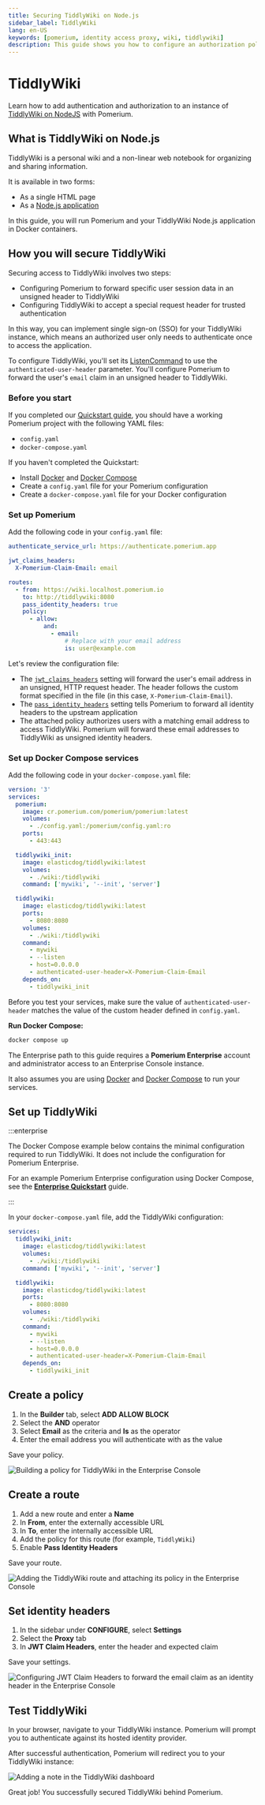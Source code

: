 ```yaml
---
title: Securing TiddlyWiki on Node.js
sidebar_label: TiddlyWiki
lang: en-US
keywords: [pomerium, identity access proxy, wiki, tiddlywiki]
description: This guide shows you how to configure an authorization policy and SSO to control access to an online instance of Tiddlywiki with Pomerium.
---
```



# TiddlyWiki

Learn how to add authentication and authorization to an instance of [TiddlyWiki on NodeJS](https://tiddlywiki.com/static/TiddlyWiki%2520on%2520Node.js.html) with Pomerium.

## What is TiddlyWiki on Node.js

TiddlyWiki is a personal wiki and a non-linear web notebook for organizing and sharing information.

It is available in two forms:

- As a single HTML page
- As a [Node.js application](https://www.npmjs.com/package/tiddlywiki)

In this guide, you will run Pomerium and your TiddlyWiki Node.js application in Docker containers.

## How you will secure TiddlyWiki

Securing access to TiddlyWiki involves two steps:

- Configuring Pomerium to forward specific user session data in an unsigned header to TiddlyWiki
- Configuring TiddlyWiki to accept a special request header for trusted authentication

In this way, you can implement single sign-on (SSO) for your TiddlyWiki instance, which means an authorized user only needs to authenticate once to access the application.

To configure TiddlyWiki, you'll set its [ListenCommand](https://tiddlywiki.com/static/ListenCommand.html) to use the `authenticated-user-header` parameter. You'll configure Pomerium to forward the user's `email` claim in an unsigned header to TiddlyWiki.

### Before you start

<Tabs>
<TabItem label="Core" value="Core">

If you completed our [Quickstart guide](/docs/quickstart), you should have a working Pomerium project with the following YAML files:

- `config.yaml`
- `docker-compose.yaml`

If you haven't completed the Quickstart:

- Install [Docker](https://www.docker.com/) and [Docker Compose](https://docs.docker.com/compose/install/)
- Create a `config.yaml` file for your Pomerium configuration
- Create a `docker-compose.yaml` file for your Docker configuration

### Set up Pomerium

Add the following code in your `config.yaml` file:

```yaml title="config.yaml"
authenticate_service_url: https://authenticate.pomerium.app

jwt_claims_headers:
  X-Pomerium-Claim-Email: email

routes:
  - from: https://wiki.localhost.pomerium.io
    to: http://tiddlywiki:8080
    pass_identity_headers: true
    policy:
      - allow:
          and:
            - email:
                # Replace with your email address
                is: user@example.com
```

Let's review the configuration file:

- The [`jwt_claims_headers`](/docs/reference/jwt-claim-headers) setting will forward the user's email address in an unsigned, HTTP request header. The header follows the custom format specified in the file (in this case, `X-Pomerium-Claim-Email`).
- The [`pass_identity_headers`](/docs/reference/routes/pass-identity-headers-per-route) setting tells Pomerium to forward all identity headers to the upstream application
- The attached policy authorizes users with a matching email address to access TiddlyWiki. Pomerium will forward these email addresses to TiddlyWiki as unsigned identity headers.

### Set up Docker Compose services

Add the following code in your `docker-compose.yaml` file:

```yaml title="docker-compose.yaml"
version: '3'
services:
  pomerium:
    image: cr.pomerium.com/pomerium/pomerium:latest
    volumes:
      - ./config.yaml:/pomerium/config.yaml:ro
    ports:
      - 443:443

  tiddlywiki_init:
    image: elasticdog/tiddlywiki:latest
    volumes:
      - ./wiki:/tiddlywiki
    command: ['mywiki', '--init', 'server']

  tiddlywiki:
    image: elasticdog/tiddlywiki:latest
    ports:
      - 8080:8080
    volumes:
      - ./wiki:/tiddlywiki
    command:
      - mywiki
      - --listen
      - host=0.0.0.0
      - authenticated-user-header=X-Pomerium-Claim-Email
    depends_on:
      - tiddlywiki_init
```

Before you test your services, make sure the value of `authenticated-user-header` matches the value of the custom header defined in `config.yaml`.

**Run Docker Compose:**

```bash
docker compose up
```

</TabItem>
<TabItem label="Enterprise" value="Enterprise">

The Enterprise path to this guide requires a **Pomerium Enterprise** account and administrator access to an Enterprise Console instance.

It also assumes you are using [Docker](https://www.docker.com/) and [Docker Compose](https://docs.docker.com/compose/install/) to run your services.

## Set up TiddlyWiki

:::enterprise

The Docker Compose example below contains the minimal configuration required to run TiddlyWiki. It does not include the configuration for Pomerium Enterprise.

For an example Pomerium Enterprise configuration using Docker Compose, see the [**Enterprise Quickstart**](/docs/deploy/enterprise/quickstart) guide.

:::

In your `docker-compose.yaml` file, add the TiddlyWiki configuration:

```yaml title="docker-compose.yaml"
services:
  tiddlywiki_init:
    image: elasticdog/tiddlywiki:latest
    volumes:
      - ./wiki:/tiddlywiki
    command: ['mywiki', '--init', 'server']

  tiddlywiki:
    image: elasticdog/tiddlywiki:latest
    ports:
      - 8080:8080
    volumes:
      - ./wiki:/tiddlywiki
    command:
      - mywiki
      - --listen
      - host=0.0.0.0
      - authenticated-user-header=X-Pomerium-Claim-Email
    depends_on:
      - tiddlywiki_init
```

## Create a policy

1. In the **Builder** tab, select **ADD ALLOW BLOCK**
1. Select the **AND** operator
1. Select **Email** as the criteria and **Is** as the operator
1. Enter the email address you will authenticate with as the value

Save your policy.

![Building a policy for TiddlyWiki in the Enterprise  Console](./img/tiddlywiki/tiddlywiki-enterprise-policy.png)

## Create a route

1. Add a new route and enter a **Name**
1. In **From**, enter the externally accessible URL
1. In **To**, enter the internally accessible URL
1. Add the policy for this route (for example, `TiddlyWiki`)
1. Enable **Pass Identity Headers**

Save your route.

![Adding the TiddlyWiki route and attaching its policy in the Enterprise Console](./img/tiddlywiki/tiddlywiki-enterprise-route.png)

## Set identity headers

1. In the sidebar under **CONFIGURE**, select **Settings**
1. Select the **Proxy** tab
1. In **JWT Claim Headers**, enter the header and expected claim

Save your settings.

![Configuring JWT Claim Headers to forward the email claim as an identity header in the Enterprise Console](./img/tiddlywiki/enterprise-tiddlywiki-jwt-headers.png)

</TabItem>
</Tabs>

## Test TiddlyWiki

In your browser, navigate to your TiddlyWiki instance. Pomerium will prompt you to authenticate against its hosted identity provider.

After successful authentication, Pomerium will redirect you to your TiddlyWiki instance:

![Adding a note in the TiddlyWiki dashboard](./img/tiddlywiki/tiddlywiki-first-note.png)

Great job! You successfully secured TiddlyWiki behind Pomerium.

